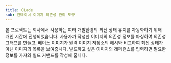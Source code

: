 ```yaml
---
title: CLade
sub: 컨테이너 이미지 의존성 관리 도구
---
```


본 프로젝트는 회사에서 사용하는 여러 개발환경의 최신 상태 유지를 자동화하기 위해 개인 시간에 진행되었습니다.
사용자가 작성한 이미지의 의존성 정보를 파싱하여 의존성 그래프를 만들고, 베이스 이미지가 원격 이미지 저장소의 해시와 비교하여 최신 상태가 아닌 이미지의 목록을 보여줍니다.
빌드하고 싶은 이미지의 레퍼런스를 입력하면 필요한 정보를 가져와 빌드 커맨드를 작성해 줍니다.
